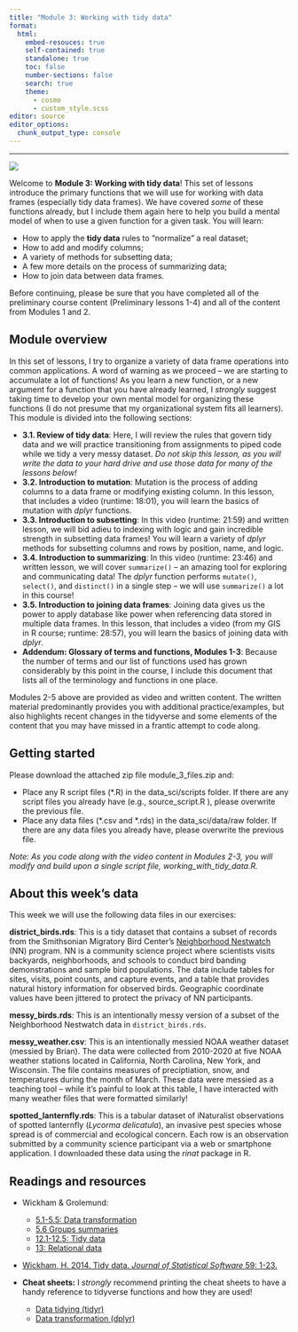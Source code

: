 ```yaml
---
title: "Module 3: Working with tidy data"
format:
  html:
    embed-resouces: true
    self-contained: true
    standalone: true
    toc: false
    number-sections: false
    search: true
    theme: 
      - cosmo
      - custom_style.scss
editor: source
editor_options: 
  chunk_output_type: console
---
```


<hr>

<div>

![](../images/hex_complex.png){.intro_image}

Welcome to **Module 3: Working with tidy data**! This set of lessons introduce the primary functions that we will use for working with data frames (especially tidy data frames). We have covered *some* of these functions already, but I include them again here to help you build a mental model of when to use a given function for a given task. You will learn:

-   How to apply the **tidy data** rules to "normalize" a real dataset;
-   How to add and modify columns;
-   A variety of methods for subsetting data;
-   A few more details on the process of summarizing data;
-   How to join data between data frames.

Before continuing, please be sure that you have completed all of the preliminary course content (Preliminary lessons 1-4) and all of the content from Modules 1 and 2.

</div>

## Module overview

In this set of lessons, I try to organize a variety of data frame operations into common applications. A word of warning as we proceed -- we are starting to accumulate a lot of functions! As you learn a new function, or a new argument for a function that you have already learned, I *strongly* suggest taking time to develop your own mental model for organizing these functions (I do not presume that my organizational system fits all learners). This module is divided into the following sections:

-   **3.1. Review of tidy data**: Here, I will review the rules that govern tidy data and we will practice transitioning from assignments to piped code while we tidy a very messy dataset. *Do not skip this lesson, as you will write the data to your hard drive and use those data for many of the lessons below!*
-   **3.2. Introduction to mutation**: Mutation is the process of adding columns to a data frame or modifying existing column. In this lesson, that includes a video (runtime: 18:01), you will learn the basics of mutation with *dplyr* functions.
-   **3.3. Introduction to subsetting**:  In this video (runtime: 21:59) and written lesson, we will bid adieu to indexing with logic and gain incredible strength in subsetting data frames!  You will learn a variety of *dplyr* methods for subsetting columns and rows by position, name, and logic.
-   **3.4. Introduction to summarizing**:  In this video (runtime: 23:46) and written lesson, we will cover `summarize()` -- an amazing tool for exploring and communicating data! The *dplyr* function performs `mutate()`, `select()`, and `distinct()` in a single step -- we will use `summarize()` a lot in this course!
-   **3.5. Introduction to joining data frames**:  Joining data gives us the power to apply database like power when referencing data stored in multiple data frames. In this lesson, that includes a video (from my GIS in R course; runtime: 28:57), you will learn the basics of joining data with *dplyr*.
-   **Addendum: Glossary of terms and functions, Modules 1-3**: Because the number of terms and our list of functions used has grown considerably by this point in the course, I include this document that lists all of the terminology and functions in one place. 

Modules 2-5 above are provided as video and written content. The written material predominantly provides you with additional practice/examples, but also highlights recent changes in the tidyverse and some elements of the content that you may have missed in a frantic attempt to code along.

## Getting started

Please download the attached zip file [module_3_files.zip]{.mono} and:

* Place any R script files ([*.R]{.mono}) in the [data_sci/scripts]{.mono} folder. If there are any script files you already have (e.g., [source_script.R]{.mono} ), please overwrite the previous file.
* Place any data files ([*.csv]{.mono} and [*.rds]{.mono}) in the [data_sci/data/raw]{.mono} folder. If there are any data files you already have, please overwrite the previous file.

*Note: As you code along with the video content in Modules 2-3, you will modify and build upon a single script file, [working_with_tidy_data.R]{.mono}.*

## About this week's data

This week we will use the following data files in our exercises:

**[district_birds.rds]{.mono}**: This is a tidy dataset that contains a subset of records from the Smithsonian Migratory Bird Center's [Neighborhood Nestwatch](https://nationalzoo.si.edu/migratory-birds/neighborhood-nestwatch) (NN) program. NN is a community science project where scientists visits backyards, neighborhoods, and schools to conduct bird banding demonstrations and sample bird populations. The data include tables for sites, visits, point counts, and capture events, and a table that provides natural history information for observed birds. Geographic coordinate values have been jittered to protect the privacy of NN participants.

**[messy_birds.rds]{.mono}**: This is an intentionally messy version of a subset of the Neighborhood Nestwatch data in `district_birds.rds`. 

**[messy_weather.csv]{.mono}**: This is an intentionally messied NOAA weather dataset (messied by Brian). The data were collected from 2010-2020 at five NOAA weather stations located in California, North Carolina, New York, and Wisconsin. The file contains measures of preciptiation, snow, and temperatures during the month of March. These data were messied as a teaching tool -- while it's painful to look at this table, I have interacted with many weather files that were formatted similarly!

**[spotted_lanternfly.rds]{.mono}**: This is a tabular dataset of iNaturalist observations of spotted lanternfly (*Lycorma delicatula*), an invasive pest species whose spread is of commercial and ecological concern. Each row is an observation submitted by a community science participant via a web or smartphone application. I downloaded these data using the *rinat* package in R.

## Readings and resources

-   Wickham & Grolemund:

    -   [5.1-5.5: Data transformation](https://r4ds.had.co.nz/transform.html#transform){target="_blank"}
    -   [5.6 Groups summaries](https://r4ds.had.co.nz/transform.html?q=group#grouped-summaries-with-summarise){target="_blank"}
    -   [12.1-12.5: Tidy data](https://r4ds.had.co.nz/tidy-data.html){target="_blank"}
    -   [13: Relational data](https://r4ds.had.co.nz/relational-data.html){target="_blank"}

-   [Wickham, H. 2014. Tidy data. *Journal of Statistical Software* 59: 1-23.](https://vita.had.co.nz/papers/tidy-data.pdf)

-   **Cheat sheets:** I *strongly* recommend printing the cheat sheets to have a handy reference to tidyverse functions and how they are used!

    -   [Data tidying (tidyr)](https://raw.githubusercontent.com/rstudio/cheatsheets/main/tidyr.pdf){target="_blank"}
    -   [Data transformation (dplyr)](https://raw.githubusercontent.com/rstudio/cheatsheets/main/data-transformation.pdf){target="_blank"}
